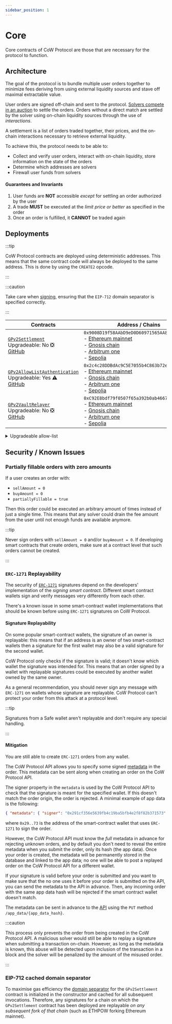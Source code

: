 ```yaml
---
sidebar_position: 1
---
```


# Core

Core contracts of CoW Protocol are those that are necessary for the protocol to function.

## Architecture

The goal of the protocol is to bundle multiple user orders together to minimize fees deriving from using external liquidity sources and stave off maximal extractable value.

User orders are signed off-chain and sent to the protocol. [Solvers compete in an auction](../core/auctions/rewards) to settle the orders. Orders without a direct match are settled by the solver using on-chain liquidity sources through the use of _interactions_.

A settlement is a list of orders traded together, their prices, and the on-chain interactions necessary to retrieve external liquidity.

To achieve this, the protocol needs to be able to:

* Collect and verify user orders, interact with on-chain liquidity, store information on the state of the orders
* Determine which addresses are solvers
* Firewall user funds from solvers

#### Guarantees and Invariants

1. User funds are **NOT** accessible _except_ for settling an order authorized by the user
2. A trade **MUST** be executed at the _limit price or better_ as specified in the order
3. Once an order is fulfilled, it **CANNOT** be traded again

## Deployments

:::tip

CoW Protocol contracts are deployed using deterministic addresses. This means that the same contract code will always be deployed to the same address. This is done by using the `CREATE2` opcode.

:::

:::caution

Take care when [signing](../core/signing-schemes), ensuring that the `EIP-712` domain separator is specified correctly.

:::

| **Contracts** | **Address / Chains** |
|---|---|
| [`GPv2Settlement`](core/settlement)<br />Upgradeable: No ❎<br />[GitHub](https://github.com/cowprotocol/contracts/blob/main/src/contracts/GPv2Settlement.sol) | `0x9008D19f58AAbD9eD0D60971565AA8510560ab41`<br />- [Ethereum mainnet](https://etherscan.io/address/0x9008D19f58AAbD9eD0D60971565AA8510560ab41)<br />- [Gnosis chain](https://gnosisscan.io/address/0x9008D19f58AAbD9eD0D60971565AA8510560ab41)<br/>- [Arbitrum one](https://arbiscan.io/address/0x9008D19f58AAbD9eD0D60971565AA8510560ab41)<br/>- [Sepolia](https://sepolia.etherscan.io/address/0x9008D19f58AAbD9eD0D60971565AA8510560ab41) |
| [`GPv2AllowListAuthentication`](core/allowlist)<br />Upgradeable: Yes ⚠️<br />[GitHub](https://github.com/cowprotocol/contracts/blob/main/src/contracts/GPv2AllowListAuthentication.sol) | `0x2c4c28DDBdAc9C5E7055b4C863b72eA0149D8aFE`<br />- [Ethereum mainnet](https://etherscan.io/address/0x2c4c28DDBdAc9C5E7055b4C863b72eA0149D8aFE)<br />- [Gnosis chain](https://gnosisscan.io/address/0x2c4c28DDBdAc9C5E7055b4C863b72eA0149D8aFE)<br/>- [Arbitrum one](https://arbiscan.io/address/0x2c4c28DDBdAc9C5E7055b4C863b72eA0149D8aFE)<br/>- [Sepolia](https://sepolia.etherscan.io/address/0x2c4c28DDBdAc9C5E7055b4C863b72eA0149D8aFE) |
| [`GPv2VaultRelayer`](core/vault-relayer)<br />Upgradeable: No ❎<br />[GitHub](https://github.com/cowprotocol/contracts/blob/main/src/contracts/GPv2VaultRelayer.sol) | `0xC92E8bdf79f0507f65a392b0ab4667716BFE0110`<br />- [Ethereum mainnet](https://etherscan.io/address/0xC92E8bdf79f0507f65a392b0ab4667716BFE0110)<br />- [Gnosis chain](https://gnosisscan.io/address/0xC92E8bdf79f0507f65a392b0ab4667716BFE0110)<br/>- [Arbitrum one](https://arbiscan.io/address/0xC92E8bdf79f0507f65a392b0ab4667716BFE0110)<br/>- [Sepolia](https://sepolia.etherscan.io/address/0xC92E8bdf79f0507f65a392b0ab4667716BFE0110) |

<details close>
    <summary>Upgradeable allow-list</summary>

The allow-list is upgradeable to facilitate future decentralization of the protocol. Reasons to upgrade the allow-list include if CoWDAO decides to:

- add/remove solvers
- change the logic for who is a solver (such as automating a stake requirement)

The security considerations of upgradeability are discussed in the [GPv2AllowlistAuthentication](core/allowlist#guarantees-and-invariants) section.

</details>

## Security / Known Issues

### Partially fillable orders with zero amounts

If a user creates an order with:

* `sellAmount = 0`
* `buyAmount = 0`
* `partiallyFillable = true`

Then this order could be executed an arbitrary amount of times instead of just a single time.
This means that any solver could drain the fee amount from the user until not enough funds are available anymore.

:::tip

Never sign orders with `sellAmount = 0` and/or `buyAmount = 0`.
If developing smart contracts that create orders, make sure at a contract level that such orders cannot be created.

:::

### `ERC-1271` Replayability

The security of [`ERC-1271`](../core/signing-schemes#erc-1271) signatures depend on the developers' implementation of the _signing smart contract_.
Different smart contract wallets sign and verify messages very differently from each other.

There's a known issue in some smart-contract wallet implementations that should be known before using `ERC-1271` signatures on CoW Protocol.

#### Signature Replayability

On some popular smart-contract wallets, the signature of an owner is replayable: this means that if an address is an owner of two smart-contract wallets then a signature for the first wallet may also be a valid signature for the second wallet.

CoW Protocol only checks if the signature is valid; it doesn't know which wallet the signature was intended for.
This means that an order signed by a wallet with replayable signatures could be executed by another wallet owned by the same owner.

As a general recommendation, you should never sign any message with `ERC-1271` on wallets whose signature are replayable.
CoW Protocol can't protect your order from this attack at a protocol level.

:::tip

Signatures from a Safe wallet aren't replayable and don't require any special handling.

:::

#### Mitigation

You are still able to create `ERC-1271` orders from any wallet.

The CoW Protocol API allows you to specify some signed [metadata](../core/intents/app-data) in the order. This metadata can be sent along when creating an order on the CoW Protocol API.

The signer property in the `metadata` is used by the CoW Protocol API to check that the signature is meant for the specified wallet.
If this doesn't match the order origin, the order is rejected.
A minimal example of app data is the following:

```json
{ "metadata": { "signer": "0x291cf356e5639fb4c19ba5bfb4e2f8f82b371573" } }
```

where `0x29..73` is the address of the smart-contract wallet that uses `ERC-1271` to sign the order.

However, the CoW Protocol API must know the *full* metadata in advance for rejecting unknown orders, and by default you don't need to reveal the entire metadata when you submit the order, only its hash (the app data).
Once your order is created, the metadata will be permanently stored in the database and linked to the app data; no one will be able to post a replayed order on the CoW Protocol API for a different wallet.

If your signature is valid before your order is submitted and you want to make sure that the no one uses it before your order is submitted on the API, you can send the metadata to the API in advance.
Then, any incoming order with the same app data hash will be rejected if the smart contract wallet doesn't match.

The metadata can be sent in advance to the [API](/cow-protocol/reference/apis/orderbook) using the `PUT` method `/app_data/{app_data_hash}`.

:::caution

This process only prevents the order from being created in the CoW Protocol API.
A malicious solver would still be able to replay a signature when submitting a transaction on-chain.
However, as long as the metadata is known, this abuse will be detected upon inclusion of the transaction in a block and the solver will be penalized by the amount of the misused order.

:::

### EIP-712 cached domain separator

To maximise gas efficiency the [domain separator](https://eips.ethereum.org/EIPS/eip-712#definition-of-domainseparator) for the `GPv2Settlement` contract is initialized in the constructor and cached for all subsequent invocations.
Therefore, any signatures for a chain on which the `GPv2Settlement` contract has been deployed are replayable _on any subsequent fork of that chain_ (such as ETHPOW forking Ethereum mainnet).